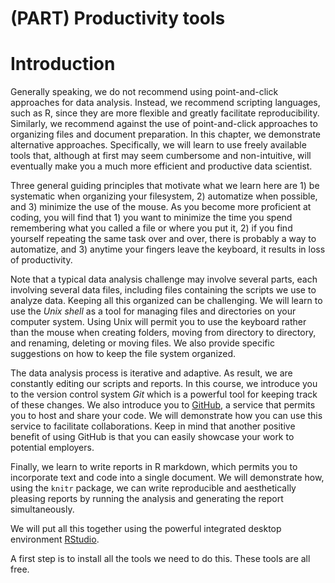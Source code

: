 # (PART) Productivity tools {-}

# Introduction 

Generally speaking, we do not recommend using point-and-click approaches for data analysis. Instead, we recommend scripting languages, such as R, since they are more flexible and greatly facilitate reproducibility. Similarly, we recommend against the use of point-and-click approaches to organizing files and document preparation. In this chapter, we demonstrate alternative approaches. Specifically, we will learn to use freely available tools that, although at first may seem cumbersome and non-intuitive, will eventually make you a much more efficient and productive data scientist. 


Three general guiding principles that motivate what we learn here are 1) be systematic when organizing your filesystem, 2) automatize when possible, and 3) minimize the use of the mouse. As you become more proficient at coding, you will find that 1) you want to minimize the time you spend remembering what you called a file or where you put it, 2) if you find yourself repeating the same task over and over, there is probably a way to automatize, and 3) anytime your fingers leave the keyboard, it results in loss of productivity. 

Note that a typical data analysis challenge may involve several parts, each involving several data files, including files containing the scripts we use to analyze data. Keeping all this organized can be challenging. We will learn to use the _Unix shell_ as a tool for managing files and directories on your computer system. Using Unix will permit you to use the keyboard rather than the mouse when creating folders, moving from directory to directory, and renaming, deleting or moving files. We also provide specific suggestions on how to keep the file system organized.

The data analysis process is iterative and adaptive. As result, we are constantly editing our scripts and reports. In this course, we introduce you to the version control system _Git_ which is a powerful tool for keeping track of these changes. We also introduce you to [GitHub](http://github.com), a service that permits you to host and share your code. We will demonstrate how you can use this service to facilitate collaborations. Keep in mind that another positive benefit of using GitHub is that you can easily showcase your work to potential employers.

Finally, we learn to write reports in R markdown, which permits you to incorporate text and code into a single document. We will demonstrate how, using the `knitr` package, we can write reproducible and aesthetically pleasing reports by running the analysis and generating the report simultaneously. 

We will put all this together using the powerful integrated desktop environment 
[RStudio](https://www.rstudio.com/).

A first step is to install all the tools we need to do this. These tools are all free.

